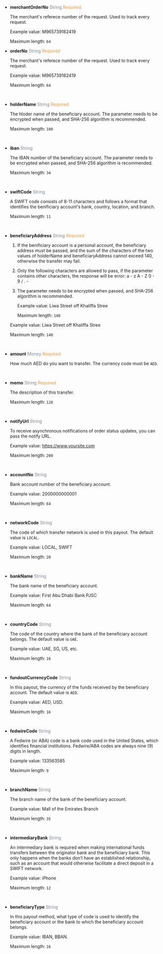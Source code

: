 - **merchantOrderNo** <font color = ' #7d8793'>String</font> <font color = '#f19938'>Required</font>

  The merchant's referece number of the request. Used to track every request.

  Example value: M965739182419

  Maximum length: `64`
  <br />
  
- **orderNo** <font color = ' #7d8793'>String</font> <font color = '#f19938'>Required</font>

	The merchant's referece number of the request. Used to track every request.

	Example value: M965739182419

	Maximum length: `64`

	<br />

- **holderName** <font color = ' #7d8793'>String</font> <font color = '#f19938'>Required</font>

	The hloder name of the beneficiary account. The parameter needs to be encrypted when passed, and SHA-256 algorithm is recommended.

	Maximum length: `100`

	<br />

- **iban** <font color = ' #7d8793'>String</font>

	The IBAN number of the beneficiary account. The parameter needs to be encrypted when passed, and SHA-256 algorithm is recommended.

	Maximum length: `34`

	<br />

- **swiftCode** <font color = ' #7d8793'>String</font>

	A SWIFT code consists of 8-11 characters and follows a format that identifies the benificiary account's bank, country, location, and branch.

	Maximum length: `11`

	<br />

- **beneficiaryAddress** <font color = ' #7d8793'>String</font> <font color = '#f19938'>Required</font>

  1. If the benificiary account is a personal account, the beneficiary address must be passed, and the sum of the characters of the two values of holderName and beneficiaryAddress cannot exceed 140, otherwise the transfer may fail.

  2. Only the following characters are allowed to pass, if the parameter contains other characters, the response will be error: a - z A - Z 0 - 9 / . -

  3. The parameter needs to be encrypted when passed, and SHA-256 algorithm is recommended.

     Example value: Liwa Street off Khaliffa Stree

     Maximum length: `140`

  Example value: Liwa Street off Khaliffa Stree

  Maximum length: `140`

  <br/>

- **amount** <font color = ' #7d8793'>Money</font> <font color = '#f19938'>Required</font>

	How much AED do you want to transfer. The currency code must be `AED`.

	<br />

- **memo** <font color = ' #7d8793'>String</font> <font color = '#f19938'>Required</font>

	The description of this transfer.

	Maximum length: `128`

	<br />

- **notifyUrl** <font color = ' #7d8793'>String</font>

	To receive asynchronous notifications of order status updates, you can pass the notify URL.

	Example value: https://www.yoursite.com

	Maximum length: `200`

	<br />

- **accountNo** <font color = ' #7d8793'>String</font>

	Bank account number of the beneficiary account.

	Example value: 2000000000001

	Maximum length: `64`

	<br />

- **networkCode** <font color = ' #7d8793'>String</font>

	The code of which transfer network is used in this payout. The default value is `LOCAL`.

	Example value: LOCAL, SWIFT

	Maximum length: `20`

	<br />

- **bankName** <font color = ' #7d8793'>String</font>

	The bank name of the beneficiary account.

	Example value: First Abu Dhabi Bank PJSC

	Maximum length: `64`

	<br />

- **countryCode** <font color = ' #7d8793'>String</font>

	The code of the country where the bank of the beneficiary account belongs. The default value is `UAE`.

	Example value: UAE, SG, US, etc.

	Maximum length: `16`

	<br />

- **fundoutCurrencyCode** <font color = ' #7d8793'>String</font>

	In this payout, the currency of the funds received by the beneficiary account. The default value is `AED`.

	Example value: AED, USD.

	Maximum length: `16`

	<br />

- **fedwireCode** <font color = ' #7d8793'>String</font>

	A Fedwire (or ABA) code is a bank code used in the United States, which identifies financial institutions. Fedwire/ABA codes are always nine (9) digits in length.

	Example value: 133563585

	Maximum length: `9`

	<br />

- **branchName** <font color = ' #7d8793'>String</font>

	The branch name of the bank of the beneficiary account.

	Example value: Mall of the Emirates Branch

	Maximum length: `35`

	<br />

- **intermediaryBank** <font color = ' #7d8793'>String</font>

	An intermediary bank is required when making international funds transfers between the originator bank and the beneficiary bank. This only happens when the banks don’t have an established relationship, such as an account that would otherwise facilitate a direct deposit in a SWIFT network.

	Example value: iPhone

	Maximum length: `12`

	<br />

- **beneficiaryType** <font color = ' #7d8793'>String</font>

	In this payout method, what type of code is used to identify the beneficiary account or the bank to which the beneficiary account belongs.

	Example value: IBAN, BBAN.

	Maximum length: `16`

	<br />
